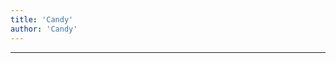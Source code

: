```yaml
---
title: 'Candy'
author: 'Candy'
---
```


---

<CharacterInfo
    name='Candy'
    image='/assets/icons/otom/wiki media/chars/Candy.png' 
    caption='por que você não vai jogar baseball?'
    icon='/assets/icons/otom/wiki media/icons/Candy.png'
    nickname='N/A'
    pronouns='ela/dela'
    species='Bala menta'
    voice='liviakute'
    hobbies='N/A'
/>